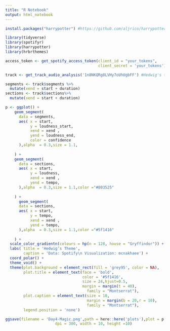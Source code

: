 ```yaml
---
title: "R Notebook"
output: html_notebook
---
```


```r
install.packages("harrypotter") #https://github.com/aljrico/harrypotter

library(tidyverse)
library(spotifyr)
library(harrypotter)
library(hrbrthemes)
```

```r
access_token <- get_spotify_access_token(client_id = "your_tokens",
                                         client_secret = 'your_tokens')

```

```r
track <- get_track_audio_analysis('1n8NKQRg8LVHy7oUhUgbFF') #Hedwig's theme
```

```r
segments <- track$segments %>%
  mutate(xend = start + duration) 
sections <- track$sections%>%
  mutate(xend = start + duration)
```

```r
p <- ggplot() +
    geom_segment(
      data = segments,
      aes( x = start,
           y = loudness_start,
           xend = xend ,
           yend = loudness_end,
           color = confidence
      ),alpha  = 0.3,size = 1.1,
      
    ) +
    geom_segment(
      data = sections,
      aes( x = start,
           y = loudness,
           xend = xend ,
           yend = tempo,
      ),alpha  = 0.3,size = 1.1,color ="#803525"
      
    ) +
      geom_segment(
      data = sections,
      aes( x = start,
           y = tempo,
           xend = xend ,
           yend = tempo,
      ),alpha  = 0.3,size = 1.1,color ="#5f1416"
      
    ) +
  scale_color_gradientn(colours = hp(n = 128, house = "Gryffindor")) +
  labs( title = 'Hedwig’s Theme',
        caption = 'Data: Spotify\n Visualization: mcnakhaee') +
  coord_polar() +
  theme_void() +
  theme(plot.background = element_rect(fill = 'grey95', color = NA),
        plot.title = element_text(face = 'bold',
                                  color = '#5f1416',
                                  size = 24,hjust=0.5,
                                  margin = margin(t = 40),
                                    family = "Montserrat"),
        plot.caption = element_text(size = 10,
                                    margin = margin(b = 20,r = 10),
                                    family = "Montserrat"),
        legend.position = 'none')
```

```r
ggsave(filename = 'Day4-Magic.png',path = here::here('plots'),plot = p ,
                      dpi = 300, width = 10, height =10)
```



